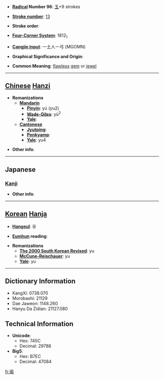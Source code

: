 * '''[[Wiktionary:Chinese radical index| Radical]] Number 96''': [[Wiktionary:Chinese radical index 玉|玉]]+9 strokes

* '''[[Wiktionary:Chinese total strokes index|Stroke number]]''': [[Wiktionary:Chinese total strokes index 13|13]]

* '''Stroke order''': 

* '''[[Wiktionary:Chinese four corner index|Four-Corner System]]''': 1812<sub>1</sub>

* '''[[Wiktionary:Chinese Cangjie index|Cangjie input]]''': 一土人一弓 (MGOMN)

* '''Graphical Significance and Origin''': 

* '''Common Meaning''': [[flawless]] [[gem]] or [[jewel]]

----

== [[Chinese]] [[Hanzi]] ==

* '''Romanizations'''
** '''[[Mandarin]]'''
*** '''[[Pinyin]]''': yú (yu2)
*** '''[[Wade-Giles]]''': yü<sup>2</sup>
*** '''[[Yale]]''': 
** '''[[Cantonese]]'''
*** '''[[Jyutping]]''':
*** '''[[Penkyamp]]''': 
*** '''[[Yale]]''': yu4

* '''Other info''': 

----

==Japanese==
===[[Kanji]]===
{{kanji|on readings=[[ゆ]] (yu)|kun readings=}}

* '''Other info''':  

----

== [[Korean]] [[Hanja]] ==

* '''[[Hangeul]]''': 유

* '''[[Eumhun]] reading''': 

* '''Romanizations'''
** '''[[The 2000 South Korean Revised Romanization|The 2000 South Korean Revised]]''': yu
** '''[[McCune-Reischauer]]''': yu
** '''[[Yale]]''': yu

----

== Dictionary Information ==

* KangXi: 0738.070
* Morobashi: 21129
* Dae Jaweon: 1148.260
* Hanyu Da Zidian: 21127.080

== Technical Information ==

* '''Unicode''':
** Hex: 745C
** Decimal: 29788
* '''Big5''':
** Hex: B7EC
** Decimal: 47084

[[fr:瑜]]
